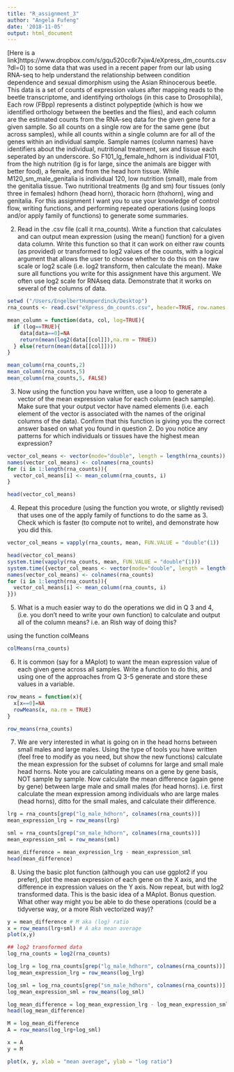```yaml
---
title: "R_assignment_3"
author: "Angela Fufeng"
date: '2018-11-05'
output: html_document
---
```

[Here is a link]https://www.dropbox.com/s/gqu520cc6r7xjw4/eXpress_dm_counts.csv?dl=0) to some data that was used in a recent paper from our lab using RNA-seq to help understand the relationship between condition dependence and sexual dimorphism using the Asian Rhinocerous beetle. This data is a set of counts of expression values after mapping reads to the beetle transcriptome, and identifying orthologs (in this case to Drosophila), Each row (FBpp) represents a distinct polypeptide (which is how we identified orthology between the beetles and the flies), and each column are the estimated counts from the RNA-seq data for the given gene for a given sample. So all counts on a single row are for the same gene (but across samples), while all counts within a single column are for all of the genes within an individual sample.
Sample names (column names) have identifiers about the individual, nutritional treatment, sex and tissue each seperated by an underscore.
So F101_lg_female_hdhorn is individual F101, from the high nutrition (lg is for large, since the animals are bigger with better food), a female, and from the head horn tissue. While M120_sm_male_genitalia is individual 120, low nutrition (small), male from the genitalia tissue.
Two nutritional treatments (lg and sm) four tissues (only three in females) hdhorn (head horn), thoracic horn (thxhorn), wing and genitalia.
For this assignment I want you to use your knowledge of control flow, writing functions, and performing repeated operations (using loops and/or apply family of functions) to generate some summaries.

2.	Read in the .csv file (call it rna_counts). Write a function that calculates and can output mean expression (using the mean() function) for a given data column. Write this function so that it can work on either raw counts (as provided) or transformed to log2 values of the counts, with a logical argument that allows the user to choose whether to do this on the raw scale or log2 scale (i.e. log2 transform, then calculate the mean). Make sure all functions you write for this assignment have this argument. We often use log2 scale for RNAseq data. Demonstrate that it works on several of the columns of data.
```r
setwd ("/Users/EngelbertHumperdinck/Desktop") 
rna_counts <- read.csv("eXpress_dm_counts.csv", header=TRUE, row.names = 1)

mean_column = function(data, col, log=TRUE){
  if (log==TRUE){
    data[data==0]=NA
    return(mean(log2(data[[col]]),na.rm = TRUE))
  } else(return(mean(data[[col]])))
}

mean_column(rna_counts,2)
mean_column(rna_counts,5)
mean_column(rna_counts,5, FALSE)
```

3.	Now using the function you have written, use a loop to generate a vector of the mean expression value for each column (each sample). Make sure that your output vector have named elements (i.e. each element of the vector is associated with the names of the original columns of the data). Confirm that this function is giving you the correct answer based on what you found in question 2. Do you notice any patterns for which individuals or tissues have the highest mean expression?
```r

vector_col_means <- vector(mode="double", length = length(rna_counts))
names(vector_col_means) <- colnames(rna_counts)
for (i in 1:length(rna_counts)){
  vector_col_means[i] <- mean_column(rna_counts, i)
}

head(vector_col_means)
```

4.	Repeat this procedure (using the function you wrote, or slightly revised) that uses one of the apply family of functions to do the same as 3. Check which is faster (to compute not to write), and demonstrate how you did this.

```r
vector_col_means = vapply(rna_counts, mean, FUN.VALUE = "double"(1))

head(vector_col_means)
system.time(vapply(rna_counts, mean, FUN.VALUE = "double"(1)))
system.time({vector_col_means <- vector(mode="double", length = length(rna_counts))
names(vector_col_means) <- colnames(rna_counts)
for (i in 1:length(rna_counts)){
  vector_col_means[i] <- mean_column(rna_counts, i)
}})
```

5.	What is a much easier way to do the operations we did in Q 3 and 4, (i.e. you don't need to write your own function) to calculate and output all of the column means? i.e. an Rish way of doing this?

using the function colMeans
```r
colMeans(rna_counts)
```

6.	It is common (say for a MAplot) to want the mean expression value of each given gene across all samples. Write a function to do this, and using one of the approaches from Q 3-5 generate and store these values in a variable.

```r
row_means = function(x){
  x[x==0]=NA
  rowMeans(x, na.rm = TRUE)
}

row_means(rna_counts)

```

7.	We are very interested in what is going on in the head horns between small males and large males. Using the type of tools you have written (feel free to modify as you need, but show the new functions) calculate the mean expression for the subset of columns for large and small male head horns. Note you are calculating means on a gene by gene basis, NOT sample by sample. Now calculate the mean difference (again gene by gene) between large male and small males (for head horns). i.e. first calculate the mean expression among individuals who are large males (head horns), ditto for the small males, and calculate their difference.
```r
lrg = rna_counts[grep("lg_male_hdhorn", colnames(rna_counts))]
mean_expression_lrg = row_means(lrg)

sml = rna_counts[grep("sm_male_hdhorn", colnames(rna_counts))]
mean_expression_sml = row_means(sml)

mean_difference = mean_expression_lrg - mean_expression_sml
head(mean_difference)
```


8.	Using the basic plot function (although you can use ggplot2 if you prefer), plot the mean expression of each gene on the X axis, and the difference in expression values on the Y axis. Now repeat, but with log2 transformed data. This is the basic idea of a MAplot.
Bonus question. What other way might you be able to do these operations (could be a tidyverse way, or a more Rish vectorized way)?
```r
y = mean_difference # M aka (log) ratio
x = row_means(lrg+sml) # A aka mean average
plot(x,y)

## log2 transformed data
log_rna_counts = log2(rna_counts)

log_lrg = log_rna_counts[grep("lg_male_hdhorn", colnames(rna_counts))]
log_mean_expression_lrg = row_means(log_lrg)

log_sml = log_rna_counts[grep("sm_male_hdhorn", colnames(rna_counts))]
log_mean_expression_sml = row_means(log_sml)

log_mean_difference = log_mean_expression_lrg - log_mean_expression_sml
head(log_mean_difference)

M = log_mean_difference
A = row_means(log_lrg+log_sml)

x = A
y = M

plot(x, y, xlab = "mean average", ylab = "log ratio")

```





